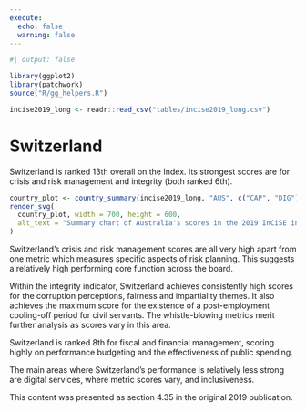 ```yaml
---
execute:
  echo: false
  warning: false
---
```


<!-- DO NOT EDIT THIS FILE --->
<!-- AUTO GENERATED FROM r/generate_country_qmd.r --->

```r
#| output: false

library(ggplot2)
library(patchwork)
source("R/gg_helpers.R")

incise2019_long <- readr::read_csv("tables/incise2019_long.csv")

```

# Switzerland {#sec-country-che .unnumbered}

:::{.lead}
Switzerland is ranked 13th overall on the Index. Its strongest scores are for
crisis and risk management and integrity (both ranked 6th).
:::

```r
country_plot <- country_summary(incise2019_long, "AUS", c("CAP", "DIG"))
render_svg(
  country_plot, width = 700, height = 600,
  alt_text = "Summary chart of Australia's scores in the 2019 InCiSE index."
)
```

Switzerland's crisis and risk management scores are all very high apart from
one metric which measures specific aspects of risk planning. This suggests a
relatively high performing core function across the board.

Within the integrity indicator, Switzerland achieves consistently high scores
for the corruption perceptions, fairness and impartiality themes. It also
achieves the maximum score for the existence of a post-employment cooling-off
period for civil servants. The whistle-blowing metrics merit further analysis
as scores vary in this area.

Switzerland is ranked 8th for fiscal and financial management, scoring highly
on performance budgeting and the effectiveness of public spending.

The main areas where Switzerland's performance is relatively less strong are
digital services, where metric scores vary, and inclusiveness.

::: {.callout-note .crf title="Cross-referencing note" icon="false"}
This content was presented as section 4.35 in the original 2019 publication.
:::
